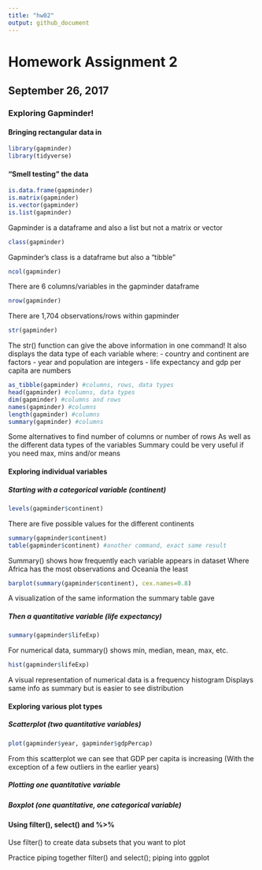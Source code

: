 ```yaml
---
title: "hw02"
output: github_document
---
```


# Homework Assignment 2

## September 26, 2017

### Exploring Gapminder!

#### Bringing rectangular data in
```r
library(gapminder)
library(tidyverse)
```

#### "Smell testing" the data
```r
is.data.frame(gapminder)
is.matrix(gapminder)
is.vector(gapminder)
is.list(gapminder)
```
Gapminder is a dataframe and also a list but not a matrix or vector

```r
class(gapminder)
```
Gapminder's class is a dataframe but also a "tibble"

```r
ncol(gapminder)
```
There are 6 columns/variables in the gapminder dataframe

```r
nrow(gapminder)
```
There are 1,704 observations/rows within gapminder

```r
str(gapminder)
```
The str() function can give the above information in one command!
It also displays the data type of each variable where:
- country and continent are factors
- year and population are integers
- life expectancy and gdp per capita are numbers

```r
as_tibble(gapminder) #columns, rows, data types
head(gapminder) #columns, data types
dim(gapminder) #columns and rows
names(gapminder) #columns
length(gapminder) #columns
summary(gapminder) #columns
```
Some alternatives to find number of columns or number of rows
As well as the different data types of the variables
Summary could be very useful if you need max, mins and/or means

#### Exploring individual variables

##### Starting with a categorical variable (continent)
```r
levels(gapminder$continent)
```
There are five possible values for the different continents

```r
summary(gapminder$continent)
table(gapminder$continent) #another command, exact same result
```
Summary() shows how frequently each variable appears in dataset
Where Africa has the most observations and Oceania the least

```r
barplot(summary(gapminder$continent), cex.names=0.8)
```
A visualization of the same information the summary table gave

##### Then a quantitative variable (life expectancy)

```r
summary(gapminder$lifeExp)
```
For numerical data, summary() shows min, median, mean, max, etc.

```r
hist(gapminder$lifeExp)
```
A visual representation of numerical data is a frequency histogram
Displays same info as summary but is easier to see distribution

#### Exploring various plot types

##### Scatterplot (two quantitative variables)

```r
plot(gapminder$year, gapminder$gdpPercap)
```
From this scatterplot we can see that GDP per capita is increasing
(With the exception of a few outliers in the earlier years)

##### Plotting one quantitative variable



##### Boxplot (one quantitative, one categorical variable)



#### Using filter(), select() and %>% 

Use filter() to create data subsets that you want to plot

Practice piping together filter() and select(); piping into ggplot
